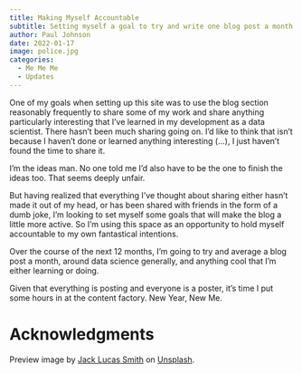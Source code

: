 ```yaml
---
title: Making Myself Accountable
subtitle: Setting myself a goal to try and write one blog post a month for the whole of 2022, so that I can come back to it and assess just how much I missed my target by at the end of the year.
author: Paul Johnson
date: 2022-01-17
image: police.jpg
categories:
  - Me Me Me
  - Updates
---
```


One of my goals when setting up this site was to use the blog section reasonably frequently to share some of my work and share anything particularly interesting that I've learned in my development as a data scientist. There hasn't been much sharing going on. I'd like to think that isn't because I haven't done or learned anything interesting (...), I just haven't found the time to share it.

I'm the ideas man. No one told me I'd also have to be the one to finish the ideas too. That seems deeply unfair.

But having realized that everything I've thought about sharing either hasn't made it out of my head, or has been shared with friends in the form of a dumb joke, I'm looking to set myself some goals that will make the blog a little more active. So I'm using this space as an opportunity to hold myself accountable to my own fantastical intentions.

Over the course of the next 12 months, I'm going to try and average a blog post a month, around data science generally, and anything cool that I'm either learning or doing.

Given that everything is posting and everyone is a poster, it's time I put some hours in at the content factory. New Year, New Me.

# Acknowledgments {.appendix}

Preview image by [Jack Lucas Smith](https://unsplash.com/@jacklucassmith) on [Unsplash](https://unsplash.com/photos/white-and-black-police-car-on-road-during-daytime-UqvSeGmFYBs).